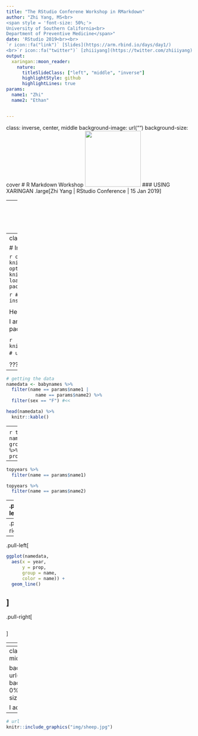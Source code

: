 ```yaml
---
title: "The RStudio Conferene Workshop in RMarkdown"
author: "Zhi Yang, MS<br>
<span style = 'font-size: 50%;'>
University of Southern California<br>
Department of Preventive Medicine</span>"
date: 'RStudio 2019<br><br>
`r icon::fa("link")` [Slides](https://arm.rbind.io/days/day1/)
<br>`r icon::fa("twitter")` [zhiiiyang](https://twitter.com/zhiiiyang)'
output:
  xaringan::moon_reader:
    nature:
      titleSlideClass: ["left", "middle", "inverse"]
      highlightStyle: github
      highlightLines: true
params:
  name1: "Zhi" 
  name2: "Ethan"


---
```

class: inverse, center, middle
background-image: url("")
background-size: cover
# R Markdown Workshop
<img src="https://github.com/zhiiiyang.png" width="150px"/>
### USING XARINGAN
.large[Zhi Yang | RStudio Conference | 15 Jan 2019]

---
layout: true
background-image: url(https://www.rstudio.com/wp-content/uploads/2018/10/RStudio-Logo-Flat.png)
background-position: 5% 95%
background-size: 10%

---
class: left 
name: begin

# Introduce yourself!
<!-- edit name1 and name2 in the YAML above -->

```r
options(htmltools.dir.version = FALSE)
knitr::opts_chunk$set(warning = FALSE, message = FALSE)
options(knitr.table.format = "html")
knitr::opts_chunk$set(fig.retina = 3)
library(tidyverse) # load tidyverse package
library(babynames) # load babynames package
#library(leaflet) # uncomment to use if you install
```

```r
# optional package installs if you want to do more below
install.packages("leaflet")
```

<!-- introduce yourself here  Hello my name is `r rmarkdown::metadata$author`!
-->

Hello my name is Zhi!

I am a PhD student in biostatistics at USC and my favorite R package is rjags, .left[and a baby rabbit, fluffy]

<!-- include an image here, if you have a GitHub account use your profile pic! -->

```r
knitr::include_graphics("https://github.com/zhiiiyang.png") # update USERNAME here
```
<img src="https://github.com/zhiiiyang.png" width="30%" align="middle" />

???
This is the notes that I can only see 

---
<!-- we make the data here -->

```r
# getting the data
namedata <- babynames %>%
  filter(name == params$name1 | 
           name == params$name2) %>% 
  filter(sex == "F") #<<

head(namedata) %>% 
  knitr::kable()
```

---
<!-- get and see top years for each name -->

```r
topyears <- namedata %>% 
  group_by(name) %>% 
  top_n(1, prop) 
```

---

```r
topyears %>% 
  filter(name == params$name1) 
```


```r
topyears %>% 
  filter(name == params$name2)
```


---
<!-- plot name popularity over time -->
.pull-left[
```r
ggplot(namedata, 
  aes(x = year, 
      y = prop,  
      group = name, 
      color = name)) + 
  geom_line() 
```
]

--
.pull-right[
```r
```
]

---

.pull-left[
```r
ggplot(namedata, 
  aes(x = year, 
      y = prop,  
      group = name, 
      color = name)) + 
  geom_line() 
```
]
--
.pull-right[
```r
```
]

---
<!-- where are you from? -->


```r
# erase this chunk option if you want to include a map
library(leaflet)
leaflet() %>% addTiles() %>% setView(lat = 30.2621, lng = -97.7382, zoom = 17)
```

---
class: inverse, center, middle

background-image: url("img/capebara.jpg")
background-position: 0% 0%
background-size: 100%

I add a new picture!

---

```r
# url
knitr::include_graphics("img/sheep.jpg") 
```


